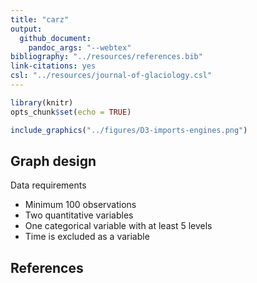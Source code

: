 ```yaml
---
title: "carz"
output: 
  github_document: 
    pandoc_args: "--webtex"
bibliography: "../resources/references.bib"
link-citations: yes
csl: "../resources/journal-of-glaciology.csl"
---
```


```r
library(knitr)
opts_chunk$set(echo = TRUE)
```



```r
include_graphics("../figures/D3-imports-engines.png")    
```


## Graph design
 
Data requirements

- Minimum 100 observations
- Two quantitative variables
- One categorical variable with at least 5 levels
- Time is excluded as a variable


## References
